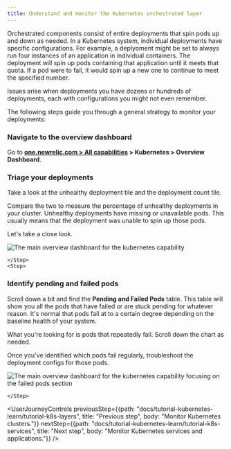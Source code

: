 ```yaml
---
title: Understand and monitor the Kubernetes orchestrated layer
---
```




Orchestrated components consist of entire deployments that spin pods up and down as needed. In a Kubernetes system, individual deployments have specific configurations. For example, a deplyoment might be set to always run four instances of an application in individual containers. The deployment will spin up pods containing that application until it meets that quota. If a pod were to fail, it would spin up a new one to continue to meet the specified number.

Issues arise when deployments you have dozens or hundreds of deployments, each with configurations you might not even remember.

The following steps guide you through a general strategy to monitor your deployments:

<Steps>
    <Step>
    
### Navigate to the overview dashboard

Go to **[one.newrelic.com > All capabilities](https://one.newrelic.com/all-capabilities) > Kubernetes > Overview Dashboard**.         
    </Step>
    <Step>

### Triage your deployments

Take a look at the unhealthy deployment tile and the deployment count tile. 

Compare the two to measure the percentage of unhealthy deployments in your cluster. Unhealthy deployments have missing or unavailable pods. This usually means that the deployment was unable to spin up those pods.

Let's take a close look.

<img
    title="tutorialOverviewdashboard"
    alt="The main overview dashboard for the kubernetes capability"
    src={tutorialOverviewDeployments}
/>

    </Step>
    <Step>
        
### Identify pending and failed pods

Scroll down a bit and find the **Pending and Failed Pods** table. This table will show you all the pods that have failed or are stuck pending for whatever reason. It's normal that pods fail at to a certain degree depending on the baseline health of your system. 

What you're looking for is pods that repeatedly fail. Scroll down the chart as needed. 

Once you've identified which pods fail regularly, troubleshoot the deployment configs for those pods.

<img
    title="tutorialOverviewFailed"
    alt="The main overview dashboard for the kubernetes capability focusing on the failed pods section"
    src={tutorialOverviewFailed}
/>

    </Step>
</Steps>

<UserJourneyControls
    previousStep={{path: "docs/tutorial-kubernetes-learn/tutorial-k8s-layers", title: "Previous step", body: "Monitor Kubernetes clusters."}}
    nextStep={{path: "docs/tutorial-kubernetes-learn/tutorial-k8s-services", title: "Next step", body: "Monitor Kubernetes services and applications."}}
/>